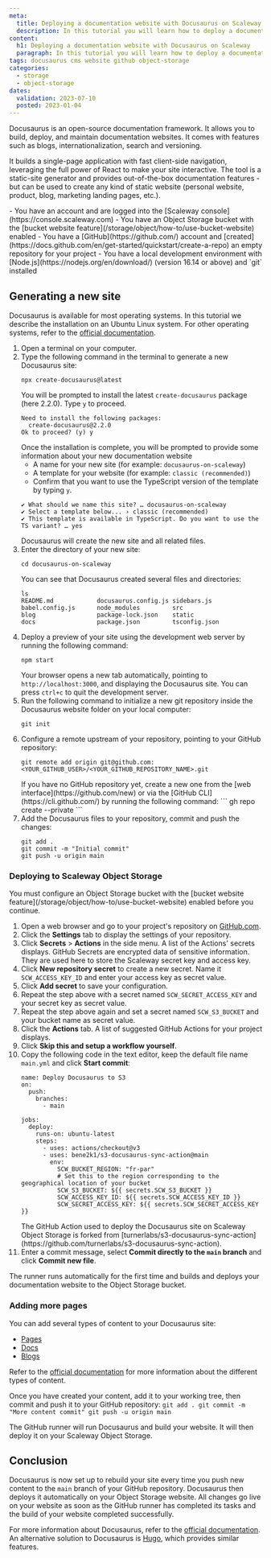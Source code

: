 ```yaml
---
meta:
  title: Deploying a documentation website with Docusaurus on Scaleway
  description: In this tutorial you will learn how to deploy a documentation website to Object Storage with Docusaurus and GitHub runners.
content:
  h1: Deploying a documentation website with Docusaurus on Scaleway
  paragraph: In this tutorial you will learn how to deploy a documentation website to Object Storage with Docusaurus and GitHub runners.
tags: docusaurus cms website github object-storage
categories:
  - storage
  - object-storage
dates:
  validation: 2023-07-10
  posted: 2023-01-04
---
```


Docusaurus is an open-source documentation framework. It allows you to build, deploy, and maintain documentation websites. It comes with features such as blogs, internationalization, search and versioning. 

It builds a single-page application with fast client-side navigation, leveraging the full power of React to make your site interactive. The tool is a static-site generator and provides out-of-the-box documentation features - but can be used to create any kind of static website (personal website, product, blog, marketing landing pages, etc.).

<Macro id="iam-requirements" />

<Message type="requirement">
  - You have an account and are logged into the [Scaleway console](https://console.scaleway.com)
  - You have an Object Storage bucket with the [bucket website feature](/storage/object/how-to/use-bucket-website) enabled
  - You have a [GitHub](https://github.com/) account and [created](https://docs.github.com/en/get-started/quickstart/create-a-repo) an empty repository for your project
  - You have a local development environment with [Node.js](https://nodejs.org/en/download/) (version 16.14 or above) and `git` installed
</Message>

## Generating a new site

Docusaurus is available for most operating systems. In this tutorial we describe the installation on an Ubuntu Linux system. For other operating systems, refer to the [official documentation](https://gohugo.io/installation/).

1. Open a terminal on your computer.
2. Type the following command in the terminal to generate a new Docusaurus site:
    ```
    npx create-docusaurus@latest
    ```
    You will be prompted to install the latest `create-docusaurus` package (here 2.2.0). Type `y` to proceed.
    ```
    Need to install the following packages:
      create-docusaurus@2.2.0
    Ok to proceed? (y) y
    ```
    Once the installation is complete, you will be prompted to provide some information about your new documentation website
    * A name for your new site (for example: `docusaurus-on-scaleway`)
    * A template for your website (for example: `classic (recommended)`)
    * Confirm that you want to use the TypeScript version of the template by typing `y`.
    ```
    ✔ What should we name this site? … docusaurus-on-scaleway
    ✔ Select a template below... › classic (recommended)
    ✔ This template is available in TypeScript. Do you want to use the TS variant? … yes
    ```
    Docusaurus will create the new site and all related files.
3. Enter the directory of your new site:
    ```
    cd docusaurus-on-scaleway
    ```
    You can see that Docusaurus created several files and directories:
    ```
    ls
    README.md            docusaurus.config.js sidebars.js
    babel.config.js      node_modules         src
    blog                 package-lock.json    static
    docs                 package.json         tsconfig.json
    ```
4. Deploy a preview of your site using the development web server by running the following command:
    ```
    npm start
    ```
    Your browser opens a new tab automatically, pointing to `http://localhost:3000`, and displaying the Docusaurus site.
    <Message type="tip">
      You can press `ctrl+c` to quit the development server.
    </Message>
5. Run the following command to initialize a new git repository inside the Docusaurus website folder on your local computer:
    ```
    git init
    ```
6. Configure a remote upstream of your repository, pointing to your GitHub repository:
    ```
    git remote add origin git@github.com:<YOUR_GITHUB_USER>/<YOUR_GITHUB_REPOSITORY_NAME>.git
    ```
    <Message type="tip">
      If you have no GitHub repository yet, create a new one from the [web interface](https://github.com/new) or via the [GitHub CLI](https://cli.github.com/) by running the following command:
      ```
      gh repo create <YOUR_GITHUB_REPOSITORY_NAME> --private
      ```
    </Message>
7. Add the Docusaurus files to your repository, commit and push the changes:
    ```
    git add .
    git commit -m "Initial commit"
    git push -u origin main
    ```
### Deploying to Scaleway Object Storage

<Message type="important">
  You must configure an Object Storage bucket with the [bucket website feature](/storage/object/how-to/use-bucket-website) enabled before you continue.
</Message>

1. Open a web browser and go to your project's repository on [GitHub.com](http://github.com).
2. Click the **Settings** tab to display the settings of your repository. 
3. Click **Secrets** > **Actions** in the side menu. A list of the Actions' secrets displays. GitHub Secrets are encrypted data of sensitive information. They are used here to store the Scaleway secret key and access key.
4. Click **New repository secret** to create a new secret. Name it `SCW_ACCESS_KEY_ID` and enter your access key as secret value.
5. Click **Add secret** to save your configuration.
6. Repeat the step above with a secret named `SCW_SECRET_ACCESS_KEY` and your secret key as secret value.
7. Repeat the step above again and set a secret named `SCW_S3_BUCKET` and your bucket name as secret value.
8. Click the **Actions** tab. A list of suggested GitHub Actions for your project displays.
9. Click **Skip this and setup a workflow yourself**.
10. Copy the following code in the text editor, keep the default file name `main.yml` and click **Start commit**:
    ```
    name: Deploy Docusaurus to S3
    on:
      push:
        branches:
          - main

    jobs:
      deploy:
        runs-on: ubuntu-latest
        steps:
          - uses: actions/checkout@v3
          - uses: bene2k1/s3-docusaurus-sync-action@main
            env:
              SCW_BUCKET_REGION: "fr-par"
              # Set this to the region corresponding to the geographical location of your bucket
              SCW_S3_BUCKET: ${{ secrets.SCW_S3_BUCKET }}
              SCW_ACCESS_KEY_ID: ${{ secrets.SCW_ACCESS_KEY_ID }}
              SCW_SECRET_ACCESS_KEY: ${{ secrets.SCW_SECRET_ACCESS_KEY }}
    ```
    <Message type="note">
      The GitHub Action used to deploy the Docusaurus site on Scaleway Object Storage is forked from [turnerlabs/s3-docusaurus-sync-action](https://github.com/turnerlabs/s3-docusaurus-sync-action).
    </Message>
11. Enter a commit message, select **Commit directly to the `main` branch** and click **Commit new file**.

The runner runs automatically for the first time and builds and deploys your documentation website to the Object Storage bucket.

### Adding more pages

You can add several types of content to your Docusaurus site:
* [Pages](https://docusaurus.io/docs/creating-pages)
* [Docs](https://docusaurus.io/docs/docs-introduction)
* [Blogs](https://docusaurus.io/docs/blog)

Refer to the [official documentation](https://docusaurus.io/docs/) for more information about the different types of content.

Once you have created your content, add it to your working tree, then commit and push it to your GitHub repository:
    ```
    git add .
    git commit -m "More content commit"
    git push -u origin main
    ```

The GitHub runner will run Docusaurus and build your website. It will then deploy it on your Scaleway Object Storage.

## Conclusion

Docusaurus is now set up to rebuild your site every time you push new content to the `main` branch of your GitHub repository. Docusaurus then deploys it automatically on your Object Storage website.
All changes go live on your website as soon as the GitHub runner has completed its tasks and the build of your website completed successfully.

For more information about Docusaurus, refer to the [official documentation](https://docusaurus.io/docs).
An alternative solution to Docusaurus is [Hugo](/tutorials/deploy-static-website-with-hugo-and-github-runners-to-object-storage/), which provides similar features.